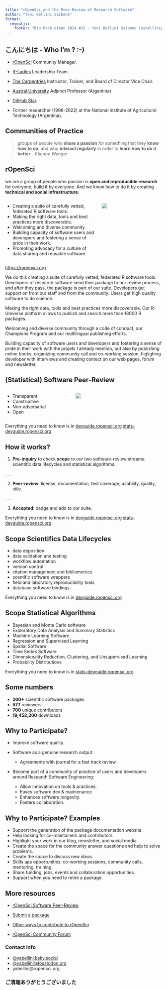 ```yaml
---
title: "rOpenSci and the Peer-Review of Research Software"
author: "Yani Bellini Saibene"
format: 
  revealjs:
    footer: "Bio'Pack'athon 2024 #12 - Yani Bellini Saibene (yabellini@ropensci.org)"
---
```


## こんにちは - Who I'm ? :-) 

* [rOpenSci](https://rladies.org) Community Manager.

* [R-Ladies](https://rladies.org) Leadership Team.

* [The Carpentries](https://carpentries.org) Instructor, Trainer, and Board of Director Vice Chair. 

* [Austral University](https://www.austral.edu.ar) Adjunct Professor (Argentina)

* [GitHub Star](https://stars.github.com/profiles/yabellini/).

* Former researcher (1998-2022) at the National Institute of Agricultural Technology (Argentina).

## Communities of Practice

> groups of people who **share a 
passion** for something that they **know 
how to do**, and who **interact regularly** 
in order to **learn how to do it better** -- _Etienne Wenger_

## rOpenSci {.smaller}

we are a group of people who passion is __open and reproducible research__ for everyone, build it by everyone. And we know how to do it by creating __technical and social infrastructure__. 

:::: {.columns}

::: {.column width="60%"}
::: {.incremental}
- Creating a suite of carefully vetted, federated R software tools.
- Making the right data, tools and best practices more discoverable.
- Welcoming and diverse community.
- Building capacity of software users and developers and fostering a sense of pride in their work. 
- Promoting advocacy for a culture of data sharing and reusable software.
:::
:::

::: {.column width="40%"}
![](images/computadora_dos.png) 
:::

::::

::: footer
<https://ropensci.org>
:::

::: {.notes}
We do this creating a suite of carefully vetted, federated R software tools. Developers of research software send their package to our review process, and after they pass, the package is part of our suite. Developers get support on from our staff and from the community. Users get high quality software to do science.

Making the right data, tools and best practices more discoverable. Our R-Universe platform allows to publish and search more than 18000 R packages. 

Welcoming and diverse community through a code of conduct, our Champions Program and our multilingual publishing efforts. 

Building capacity of software users and developers and fostering a sense of pride in their work with the projets I already mention, but also by publishing online books, organizing community call and co-working session, higlighing developer with interviews and creating contect on our web pages, forum and newsletter.
:::
 
## (Statistical) Software Peer-Review

:::: {.columns}

::: {.column }
::: {.incremental}

* Transparent
* Constructive 
* Non-adversarial 
* Open

:::
:::

::: {.column width="40%"}
::: {.incremental}
![](images/devguide-cover.png) 
:::
:::

::::

::: footer
Everything you need to know is in [devguide.ropensci.org](https://devguide.ropensci.org/) [stats-devguide.ropensci.org](https://stats-devguide.ropensci.org/)
:::

## How it works?

1. **Pre-inquiry** to check **scope** to our two software-review streams: scientific data lifecycles and statistical algorithms.

. . .

2. **Peer-review**: license, documentation, test coverage, usability, quality, stile.

. . .

3. **Accepted**: badge and add to our suite.

::: footer
Everything you need to know is in [devguide.ropensci.org](https://devguide.ropensci.org/) [stats-devguide.ropensci.org](https://stats-devguide.ropensci.org/)
:::

## Scope Scientifics Data Lifecycles

* data deposition
* data validation and testing
* workflow automation
* version control
* citation management and bibliometrics
* scentific software wrappers
* field and laboratory reproducibility tools
* database software bindings

::: footer
Everything you need to know is in [devguide.ropensci.org](https://devguide.ropensci.org/) 
:::

## Scope Statistical Algorithms

* Bayesian and Monte Carlo software
* Exploratory Data Analysis and Summary Statistics
* Machine Learning Software
* Regression and Supervised Learning
* Spatial Software
* Time Series Software
* Dimensionality Reduction, Clustering, and Unsupervised Learning
* Probability Distributions

::: footer
Everything you need to know is in [stats-devguide.ropensci.org](https://stats-devguide.ropensci.org/)
:::

## Some numbers 

* **200+** scientific software packages 
* **577** reviewers
* **700** unique contributors
* **19,452,200** downloads

## Why to Participate?

::: incremental

* Improve software quality.

* Software as a genuine research output.
  * Agreements with journal for a fast track review. 

* Become part of a community of practice of users and developers around Research Software Engineering:
  * Allow innovation on tools & practices.
  * Eases software dev & maintenance.
  * Enhances software longevity.
  * Fosters collaboration.
  
:::  

## Why to Participate? Examples {.smaller}

::: incremental

* Support the generation of the package documentation website.
* Help looking for co-maintainers and contributors.
* Highlight your work in our blog, newsletter, and social media.
* Create the space for the community answer questions and help to solve problems.
* Create the space to discuss new ideas.
* Skills ups opportunities: co-working sessions, community calls, mentoring, training.
* Share funding, jobs, events and collaboration opportunities.
* Support when you need to retire a package.

:::

## More resources {.smaller}

* [rOpenSci Software Peer-Review](https://ropensci.org/software-review/)

* [Submit a package](https://github.com/ropensci/software-review)

* [Other ways to contribute to rOpenSci](https://contributing.ropensci.org)

* [rOpenSci Community Forum](https://discuss.ropensci.org)

### Contact info
* [@yabellini.bsky.social](https://bsky.app/profile/yabellini.bsky.social)
* [@yabellini@fosstodon.org](https://fosstodon.org/@yabellini)
* yabellini@ropensci.org 


### ご清聴ありがとうございました

